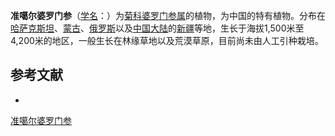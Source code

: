 {{Speciesbox
| name = 准噶尔婆罗门参
| status = 
| status_system = 
| image =
| genus = Tragopogon
| species = songoricus
| authority = S. Nikit.
}}

'''准噶尔婆罗门参'''（[[学名|学名]]：{{lang|la|''Tragopogon songoricus''}}）为[[菊科|菊科]][[婆罗门参属|婆罗门参属]]的植物，为中国的特有植物。分布在[[哈萨克斯坦|哈萨克斯坦]]、[[蒙古|蒙古]]、[[俄罗斯|俄罗斯]]以及[[中国大陆|中国大陆]]的[[新疆|新疆]]等地，生长于海拔1,500米至4,200米的地区，一般生长在林缘草地以及荒漠草原，目前尚未由人工引种栽培。

== 参考文献 ==
<div class="references-small">
* {{cite web| url =http://www.bioinfo.cn/db05/KmzwSpecies.php?action=view&id=5807| title =准噶尔婆罗门参| work =《中国高等植物数据库全库》| publisher =中国科学院微生物研究所| author =昆明植物研究所| accessdate =2009-02-26| deadurl =yes| archiveurl =https://web.archive.org/web/20160305081703/http://www.bioinfo.cn/db05/KmzwSpecies.php?action=view&id=5807| archivedate =2016-03-05}}
</div>
{{Taxonbar|from=Q10895727}}

[[Category:婆罗门参属|准噶尔婆罗门参]]


{{植物小作品}}